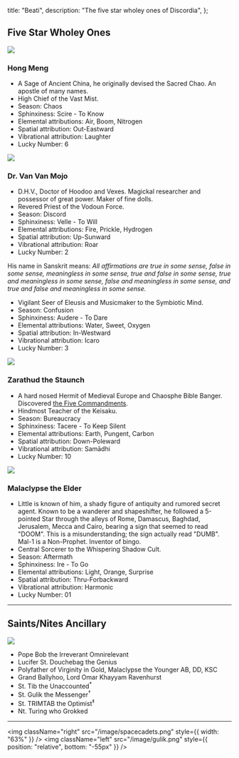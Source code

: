   title: "Beati",
  description: "The five star wholey ones of Discordia",
};

## Five Star Wholey Ones

<a id="hongmeng"></a>
<img
  className="right morph"
  src="/image/hungmeng.png"
  data-morph="/image/chao.filled.black.sm.png"
/>

### Hong Meng

- A Sage of Ancient China, he originally devised the Sacred Chao. An apostle of many names.
- High Chief of the Vast Mist.
- Season: Chaos
- Sphinxiness: Scire - To Know
- Elemental attributions: Air, Boom, Nitrogen
- Spatial attribution: Out-Eastward
- Vibrational attribution: Laughter
- Lucky Number: 6

<a id="vanvanmojo"></a>
<img
  className="right morph"
  src="/image/van_van_mojo.png"
  data-morph="/image/v.sm.png"
/>

### Dr. Van Van Mojo

- D.H.V., Doctor of Hoodoo and Vexes. Magickal researcher and possessor of great power. Maker of fine dolls.
- Revered Priest of the Vodoun Force.
- Season: Discord
- Sphinxiness: Velle - To Will
- Elemental attributions: Fire, Prickle, Hydrogen
- Spatial attribution: Up-Sunward
- Vibrational attribution: Roar
- Lucky Number: 2

His name in Sanskrit means: <i>All affirmations are true in some sense, false in some sense, meaningless in some sense, true and false in some sense, true and meaningless in some sense, false and meaningless in some sense, and true and false and meaningless in some sense.</i>

- Vigilant Seer of Eleusis and Musicmaker to the Symbiotic Mind.
- Season: Confusion
- Sphinxiness: Audere - To Dare
- Elemental attributions: Water, Sweet, Oxygen
- Spatial attribution: In-Westward
- Vibrational attribution: Icaro
- Lucky Number: 3

<a id="zarathud"></a>
<img
  className="right morph"
  src="/image/zarathud.png"
  data-morph="/image/growth.sm.png"
/>

### Zarathud the Staunch

- A hard nosed Hermit of Medieval Europe and Chaosphe Bible Banger. Discovered <a href="/read/the-pentabarf">the Five Commandments</a>.
- Hindmost Teacher of the Keisaku.
- Season: Bureaucracy
- Sphinxiness: Tacere - To Keep Silent
- Elemental attributions: Earth, Pungent, Carbon
- Spatial attribution: Down-Poleward
- Vibrational attribution: Samādhi
- Lucky Number: 10

<a id="mal-1"></a>
<img
  className="right morph"
  src="/image/mal1.png"
  data-morph="/image/3y3.sm.png"
/>

### Malaclypse the Elder

- Little is known of him, a shady figure of antiquity and rumored secret agent. Known to be a wanderer and shapeshifter, he followed a 5-pointed Star through the alleys of Rome, Damascus, Baghdad, Jerusalem, Mecca and Cairo, bearing a sign that seemed to read "DOOM". This is a misunderstanding; the sign actually read "DUMB". Mal-1 is a Non-Prophet. Inventor of bingo.
- Central Sorcerer to the Whispering Shadow Cult.
- Season: Aftermath
- Sphinxiness: Ire - To Go
- Elemental attributions: Light, Orange, Surprise
- Spatial attribution: Thru-Forbackward
- Vibrational attribution: Harmonic
- Lucky Number: 01

---

## Saints/Nites Ancillary

<img src="/image/she.png" className="right nozoom" />
<ul>
  <li>Pope Bob the Irreverant Omnirelevant</li>
  <li>Lucifer St. Douchebag the Genius</li>
  <li>Polyfather of Virginity in Gold, Malaclypse the Younger AB, DD, KSC</li>
  <li>Grand Ballyhoo, Lord Omar Khayyam Ravenhurst</li>
  <li>
    St. Tib the Unaccounted<sup>*</sup>
  </li>
  <li>
    St. Gulik the Messenger<sup>†</sup>
  </li>
  <li>
    St. TRIMTAB the Optimist<sup>‡</sup>
  </li>
  <li>Nt. Turing who Grokked</li>
</ul>

---

<img className="right" src="/image/spacecadets.png" style={{ width: "63%" }} />
<img
  className="left"
  src="/image/gulik.png"
  style={{ position: "relative", bottom: "-55px" }}
/>

